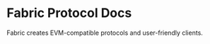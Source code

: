 # Fabric Protocol Docs
<style>
    {`
    @keyframes spinny {
      from {
        transform: rotate(0deg);
      }

      to {
        transform: rotate(360deg);
      }
    }

    .clock {
      display: block;
      height: 20rem;
      width: 20rem;
      margin: auto;
      margin-top: 2rem;
      background-image: url(/clock.svg);
      background-size: cover;
      background-repeat: no-repeat;
      background-position: center;
      animation: spinny 60s infinite steps(60);
    }
    `}
</style>

Fabric creates EVM-compatible protocols and user-friendly clients.

<div className="clock" />